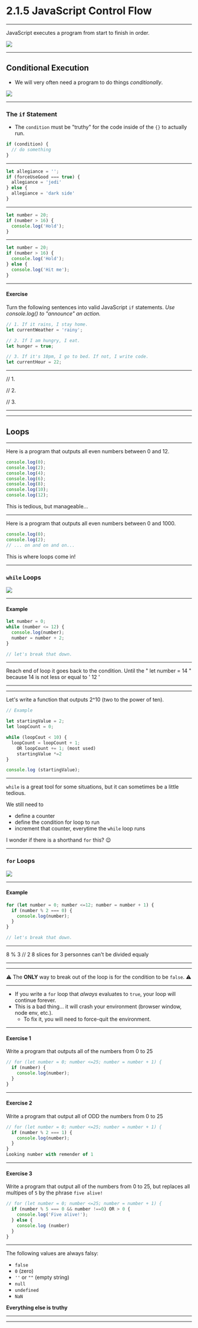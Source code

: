 

# 2.1.5 JavaScript Control Flow

---

JavaScript executes a program from start to finish in order.

<img src={line} />

---

## Conditional Execution

- We will very often need a program to do things _conditionally_.

<img src={conditional} />

---

### The `if` Statement

- The `condition` must be "truthy" for the code inside of the `{}` to actually run.

```js
if (condition) {
  // do something
}
```

---

```js
let allegiance = '';
if (forceUseGood === true) {
  allegiance = 'jedi'
} else {
  allegiance = 'dark side'
}
```

---

```js
let number = 20;
if (number > 16) {
  console.log('Hold');
}
```

---

```js
let number = 20;
if (number > 16) {
  console.log('Hold');
} else {
  console.log('Hit me');
}
```

---

#### Exercise

Turn the following sentences into valid JavaScript `if` statements. _Use console.log() to "announce" an action._

```js
// 1. If it rains, I stay home.
let currentWeather = 'rainy';

// 2. If I am hungry, I eat.
let hunger = true;

// 3. If it's 10pm, I go to bed. If not, I write code.
let currentHour = 22;

```
___________________________________
// 1. 

// 2.

// 3.
___________________________________

---

## Loops

---

Here is a program that outputs all even numbers between 0 and 12.

```js
console.log(0);
console.log(2);
console.log(4);
console.log(6);
console.log(8);
console.log(10);
console.log(12);
```

This is tedious, but manageable...

---

Here is a program that outputs all even numbers between 0 and 1000.

```js
console.log(0);
console.log(2);
// ... on and on and on...
```

This is where loops come in!

---

### `while` Loops

<img src={whileLoop} />

---

#### Example

```js
let number = 0;
while (number <= 12) {
  console.log(number);
  number = number + 2;
}

// let's break that down.
```
___________________________________
Reach end of loop it goes back to the condition.
Until the " let number = 14 " because 14 is not less or equal to ' 12 ' 
___________________________________
---

Let's write a function that outputs 2^10 (two to the power of ten).

```js
// Example

let startingValue = 2;
let loopCount = 0;

while (loopCout < 10) {
  loopCount = loopCount + 1;
    OR loopCount += 1; (most used)
    startingValue *=2
}

console.log (startingValue);

```

---

`while` is a great tool for some situations, but it can sometimes be a little tedious.

We still need to

- define a counter
- define the condition for loop to run
- increment that counter, everytime the `while` loop runs

I wonder if there is a shorthand `for` this? 😉

---

### `for` Loops

<img src={forLoop} />

---

#### Example

```js
for (let number = 0; number <=12; number = number + 1) {
  if (number % 2 === 0) {
    console.log(number);
  }
}

// let's break that down.

```
___________________________________
8 % 3 // 2
8 slices for 3 personnes can't be divided equaly
___________________________________
---

⚠️ The **ONLY** way to break out of the loop is for the condition to be `false`. ⚠️

---

- If you write a `for` loop that _always_ evaluates to `true`, your loop will continue forever.
- This is a bad thing... it will crash your environment (browser window, node env, etc.).
    - To fix it, you will need to force-quit the environment.

---

#### Exercise 1

Write a program that outputs all of the numbers from 0 to 25

```js
// for (let number = 0; number <=25; number = number + 1) {
  if (number) {
    console.log(number);
  }
}

```

---

#### Exercise 2

Write a program that output all of ODD the numbers from 0 to 25

```js
// for (let number = 0; number <=25; number = number + 1) {
  if (number % 2 === 1) {
    console.log(number);
  }
}
Looking number with remender of 1
```

---

#### Exercise 3

Write a program that output all of the numbers from 0 to 25, but replaces all multipes of `5` by the phrase `five alive!`

```js
// for (let number = 0; number <=25; number = number + 1) {
  if (number % 5 === 0 && number !==0) OR > 0 {
    console.log('Five alive!');
  } else {
    console.log (number)
  }
}

```
___________________________________
The following values are always falsy:

- `false`
- `0` (zero)
- `''` or `""` (empty string)
- `null`
- `undefined`
- `NaN`

**Everything else is truthy**
___________________________________
---
